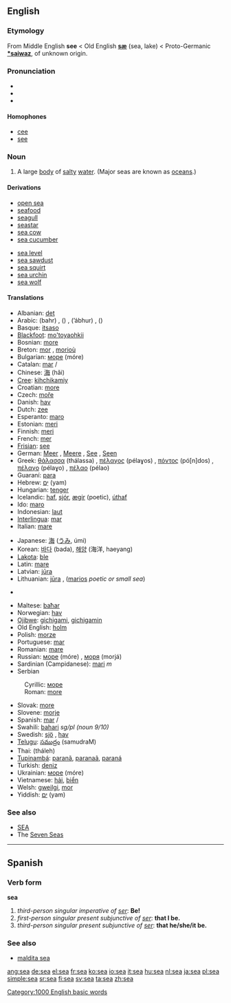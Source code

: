 ==English==

{{rank|party|sight|electronic|456|sea|necessary|idea|reached}}

===Etymology===
From Middle English '''see''' < Old English '''[[sæ]]''' (sea, lake) < Proto-Germanic '''[[*saiwaz]]''', of unknown origin.

===Pronunciation===
*{{AHD|sē}}
*{{IPA|/siː/}}
*{{SAMPA|/si:/}}

====Homophones====
*[[cee]]
*[[see]]

===Noun===
{{en-noun-reg}}

# A large [[body]] of [[salty]] [[water]]. (Major seas are known as [[ocean]]s.)

====Derivations====
{{top}}
*[[open sea]]
*[[seafood]]
*[[seagull]]
*[[seastar]]
*[[sea cow]]
*[[sea cucumber]]
{{mid}}
*[[sea level]]
*[[sea sawdust]]
*[[sea squirt]]
*[[sea urchin]]
*[[sea wolf]]
{{bottom}}

====Translations====
{{top}}
*Albanian: [[det]]
*Arabic: {{ARchar|[[بحر|بَحْرٌ]]}} (bahr) {{m}}, {{ARchar|[[بحر|بُحُورٌ]]}} ({{IPAchar|buhúːr}}) {{p}}, {{ARchar|[[ابحر|أبْحُرٌ]]}} (’ábhur) {{p}}, {{ARchar|[[بحار|بِحَارٌ]]}} ({{IPAchar|biháːr}}) {{p}}
*Basque: [[itsaso]]
*[[Blackfoot]]: [[mo'toyaohkii]]
*Bosnian: [[more#Bosnian|more]] {{n}}
*Breton: [[mor]] {{m}}, [[morioù]] {{p}}
*Bulgarian: [[море]] (móre) {{n}}
*Catalan: [[mar]] {{m}}/{{f}}
*Chinese: [[海]] (hǎi)
*[[Cree]]: [[kihchikamiy]]
*Croatian: [[more#Croatian|more]] {{n}}
*Czech: [[moře]] {{n}}
*Danish: [[hav]] {{n}}
*Dutch: [[zee]] {{f}}
*Esperanto: [[maro]]
*Estonian: [[meri]]
*Finnish: [[meri]]
*French: [[mer]] {{f}}
*[[Frisian]]: [[see#Frisian|see]] {{f}}
*German: [[Meer]] {{n}}, [[Meere]] {{p}}, [[See#German|See]] {{f}}, [[Seen#German|Seen]] {{p}}
*Greek: [[θάλασσα]] (thálassa) {{f}}, [[πέλαγος]] (pélaɣos) {{n}}, [[πόντος]] (pó[n]dos) {{m}}, [[πέλαγο]] (pélaɣo) {{n}}, [[πέλαο]] (pélao) {{n}}
*Guaraní: [[para#Guaraní|para]]
*Hebrew: [[ים|יָם]] (yam) {{m}}
*Hungarian: [[tenger]]  
*Icelandic: [[haf]], [[sjór]], [[ægir]] (poetic), [[úthaf]]
*Ido: [[maro]]
*Indonesian: [[laut]]
*[[Interlingua]]: [[mar]]
*Italian: [[mare#Italian|mare]] {{m}}
{{mid}}
*Japanese: [[海]] ([[うみ]], úmi)
*Korean: [[바다]] (bada), [[해양]] (海洋, haeyang)
*[[Lakota]]: [[ble]]
*Latin: [[mare#Latin|mare]] {{n}}
*Latvian: [[jūra]] {{f}}
*Lithuanian: [[jūra]] {{f}}, ([[marios]] {{f}} ''poetic or small sea'')
*{{Malayalam|കടൽ}} {{Unicode|(kaṭal)}}
*Maltese: [[baħar]]
*Norwegian: [[hav]] {{n}}
*[[Ojibwe]]: [[gichigami]], [[gichigamin]] {{p}}
*Old English: [[holm#Old English|holm]]
*Polish: [[morze]] {{n}}
*Portuguese: [[mar]] {{m}}
*Romanian: [[mare#Romanian|mare]] {{f}}
*Russian: [[море]] (móre) {{n}}, [[моря]] (morjá) {{p}}
*Sardinian (Campidanese): [[mari]] ''m''
*Serbian
:Cyrillic: [[море]] {{n}}
:Roman: [[more#Serbian|more]] {{n}}
*Slovak: [[more#Slovak|more]] {{n}}
*Slovene: [[morje]] {{n}}
*Spanish: [[mar]] {{m}}/{{f}}
*Swahili: [[bahari]] ''sg/pl (noun 9/10)''
*Swedish: [[sjö]] {{c}}, [[hav]] {{n}}
*[[Telugu]]: [[సముద్రం]] (samudraM)
*Thai: {{THchar|[[ทะเล]]}} (tháleh)
*[[Tupinambá]]: [[paranã]], [[paranaã]], [[paraná]]
*Turkish: [[deniz]]
*Ukrainian: [[море]] (móre) {{n}}
*Vietnamese: [[hải]], [[biển]]
*Welsh: [[gweilgi]], [[mor]]
*Yiddish: [[ים]] (yam)
{{bottom}}

===See also===
*[[SEA]]
*The [[Seven Seas]]


----

==Spanish==

===Verb form===
'''sea'''

# ''third-person singular imperative of [[ser]]'': '''Be!'''
# ''first-person singular present subjunctive of [[ser]]'': '''that I be.'''
# ''third-person singular present subjunctive of [[ser]]'': '''that he/she/it be.'''

===See also===
*[[maldita sea]]

[[Category:1000 English basic words]]

[[ang:sea]]
[[de:sea]]
[[el:sea]]
[[fr:sea]]
[[ko:sea]]
[[io:sea]]
[[it:sea]]
[[hu:sea]]
[[nl:sea]]
[[ja:sea]]
[[pl:sea]]
[[simple:sea]]
[[sr:sea]]
[[fi:sea]]
[[sv:sea]]
[[ta:sea]]
[[zh:sea]]